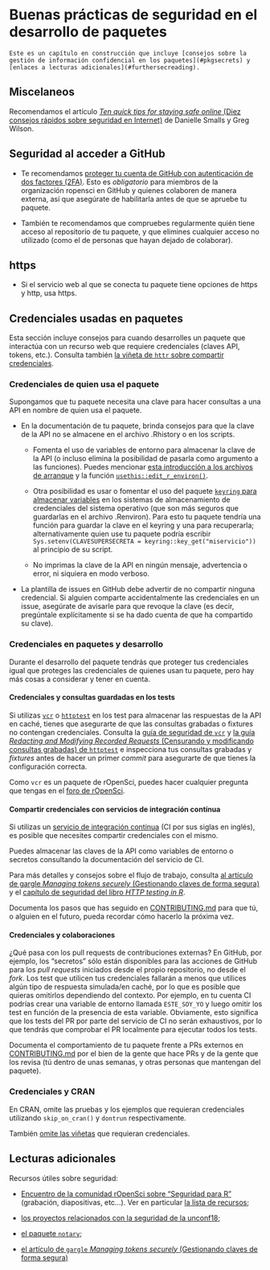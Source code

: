 # Buenas prácticas de seguridad en el desarrollo de paquetes

```block
Este es un capítulo en construcción que incluye [consejos sobre la gestión de información confidencial en los paquetes](#pkgsecrets) y [enlaces a lecturas adicionales](#furthersecreading).
```

## Miscelaneos

Recomendamos el artículo [*Ten quick tips for staying safe online* (Diez consejos rápidos sobre seguridad en Internet)](https://journals.plos.org/ploscompbiol/article?id=10.1371/journal.pcbi.1008563) de Danielle Smalls y Greg Wilson.

## Seguridad al acceder a GitHub

-   Te recomendamos [proteger tu cuenta de GitHub con autenticación de dos factores (2FA)](https://docs.github.com/es/authentication/securing-your-account-with-two-factor-authentication-2fa).
    Esto es *obligatorio* para miembros de la organización ropensci en GitHub y quienes colaboren de manera externa, así que asegúrate de habilitarla antes de que se apruebe tu paquete.

-   También te recomendamos que compruebes regularmente quién tiene acceso al repositorio de tu paquete, y que elimines cualquier acceso no utilizado (como el de personas que hayan dejado de colaborar).

## https

-   Si el servicio web al que se conecta tu paquete tiene opciones de https y http, usa https.

## Credenciales usadas en paquetes {#pkgsecrets}

Esta sección incluye consejos para cuando desarrolles un paquete que interactúa con un recurso web que requiere credenciales (claves API, tokens, etc.).
Consulta también [la viñeta de `httr` sobre compartir credenciales](https://httr.r-lib.org/articles/secrets.html).

### Credenciales de quien usa el paquete

Supongamos que tu paquete necesita una clave para hacer consultas a una API en nombre de quien usa el paquete.

-   En la documentación de tu paquete, brinda consejos para que la clave de la API no se almacene en el archivo .Rhistory o en los scripts.

    -   Fomenta el uso de variables de entorno para almacenar la clave de la API (o incluso elimina la posibilidad de pasarla como argumento a las funciones).
        Puedes mencionar [esta introducción a los archivos de arranque](https://rstats.wtf/r-startup.html) y la función [`usethis::edit_r_environ()`](https://usethis.r-lib.org/reference/edit.html).

    -   Otra posibilidad es usar o fomentar el uso del paquete [`keyring` para almacenar variables](https://github.com/r-lib/keyring#readme) en los sistemas de almacenamiento de credenciales del sistema operativo (que son más seguros que guardarlas en el archivo .Renviron).
        Para esto tu paquete tendría una función para guardar la clave en el keyring y una para recuperarla; alternativamente quien use tu paquete podría escribir `Sys.setenv(CLAVESUPERSECRETA = keyring::key_get("miservicio"))` al principio de su script.

    -   No imprimas la clave de la API en ningún mensaje, advertencia o error, ni siquiera en modo verboso.

-   La plantilla de issues en GitHub debe advertir de no compartir ninguna credencial.
    Si alguien comparte accidentalmente las credenciales en un issue, asegúrate de avisarle para que revoque la clave (es decir, pregúntale explícitamente si se ha dado cuenta de que ha compartido su clave).

### Credenciales en paquetes y desarrollo

Durante el desarrollo del paquete tendrás que proteger tus credenciales igual que proteges las credenciales de quienes usan tu paquete, pero hay más cosas a considerar y tener en cuenta.

#### Credenciales y consultas guardadas en los tests

Si utilizas [`vcr`](https://docs.ropensci.org/vcr/) o [`httptest`](https://enpiar.com/r/httptest/) en los test para almacenar las respuestas de la API en caché, tienes que asegurarte de que las consultas grabadas o fixtures no contengan credenciales.
Consulta la [guía de seguridad de `vcr`](https://books.ropensci.org/http-testing/security-chapter.html) y [la guía *Redacting and Modifying Recorded Requests* (Censurando y modificando consultas grabadas) de `httptest`](https://enpiar.com/r/httptest/articles/redacting.html) e inspecciona tus consultas grabadas y *fixtures* antes de hacer un primer *commit* para asegurarte de que tienes la configuración correcta.

Como `vcr` es un paquete de rOpenSci, puedes hacer cualquier pregunta que tengas en el [foro de rOpenSci](https://discuss.ropensci.org/).

#### Compartir credenciales con servicios de integración contínua

Si utilizas un [servicio de integración continua](#ci) (CI por sus siglas en inglés), es posible que necesites compartir credenciales con el mismo.

Puedes almacenar las claves de la API como variables de entorno o secretos consultando la documentación del servicio de CI.

Para más detalles y consejos sobre el flujo de trabajo, consulta [al artículo de gargle *Managing tokens securely* (Gestionando claves de forma segura)](https://gargle.r-lib.org/articles/articles/managing-tokens-securely.html) y el [capítulo de seguridad del libro *HTTP testing in R*](https://books.ropensci.org/http-testing/security-chapter.html).

Documenta los pasos que has seguido en [CONTRIBUTING.md](#friendlyfiles) para que tú, o alguien en el futuro, pueda recordar cómo hacerlo la próxima vez.

#### Credenciales y colaboraciones

¿Qué pasa con los pull requests de contribuciones externas?
En GitHub, por ejemplo, los "secretos" sólo están disponibles para las acciones de GitHub para los *pull requests* iniciados desde el propio repositorio, no desde el *fork*.
Los test que utilicen tus credenciales fallarán a menos que utilices algún tipo de respuesta simulada/en caché, por lo que es posible que quieras omitirlos dependiendo del contexto.
Por ejemplo, en tu cuenta CI podrías crear una variable de entorno llamada `ESTE_SOY_YO` y luego omitir los test en función de la presencia de esta variable.
Obviamente, esto significa que los tests del PR por parte del servicio de CI no serán exhaustivos, por lo que tendrás que comprobar el PR localmente para ejecutar todos los tests.

Documenta el comportamiento de tu paquete frente a PRs externos en [CONTRIBUTING.md](#friendlyfiles) por el bien de la gente que hace PRs y de la gente que los revisa (tú dentro de unas semanas, y otras personas que mantengan del paquete).

### Credenciales y CRAN

En CRAN, omite las pruebas y los ejemplos que requieran credenciales utilizando `skip_on_cran()` y `dontrun` respectivamente.

También [omite las viñetas](https://ropensci.org/technotes/2019/12/08/precompute-vignettes/) que requieran credenciales.

## Lecturas adicionales {#furthersecreading}

Recursos útiles sobre seguridad:

-   [Encuentro de la comunidad rOpenSci sobre "Seguridad para R"](https://ropensci.org/commcalls/2019-05-07/) (grabación, diapositivas, etc...).
    Ver en particular [la lista de recursos](https://ropensci.org/blog/2019/04/09/commcall-may2019/#resources);

-   [los proyectos relacionados con la seguridad de la unconf18](https://ropensci.org/blog/2018/06/06/unconf18_recap_2/);

-   [el paquete `notary`](https://ropensci.org/blog/2017/07/25/notary/);

-   [el artículo de `gargle` *Managing tokens securely* (Gestionando claves de forma segura)](gargle.r-lib.org/articles/articles/managing-tokens-securely.html)
